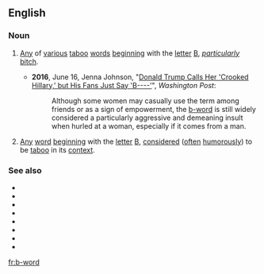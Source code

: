 ==English==

===Noun===
{{en-noun|head=[[b]]-[[word]]}}

# {{label|en|euphemistic}} [[any|Any]] of [[various]] [[taboo]] [[word]]s [[begin]]ning with the [[letter]] [[B]], ''[[particularly]]'' [[bitch]].
#* '''2016''', June 16, Jenna Johnson, "[https://www.washingtonpost.com/politics/donald-trump-calls-her-crooked-hillary-but-his-fans-just-say-b----/2016/06/15/b33e166c-330c-11e6-8ff7-7b6c1998b7a0_story.html Donald Trump Calls Her 'Crooked Hillary,' but His Fans Just Say 'B----']", ''Washington Post'':
#*: Although some women may casually use the term among friends or as a sign of empowerment, the [[b-word]] is still widely considered a particularly aggressive and demeaning insult when hurled at a woman, especially if it comes from a man.
# {{label|en|usually|_|jocular}} [[any|Any]] [[word]] [[begin]]ning with the [[letter]] [[B]], [[consider]]ed ([[often]] [[humorous]]ly) to be [[taboo]] in its [[context]].

===See also===
* {{l|en|a-word}}
* {{l|en|c-word}}
* {{l|en|d-word}}
* {{l|en|f-word}}
* {{l|en|h-word}}
* {{l|en|n-word}}
* {{l|en|p-word}}
* {{l|en|s-word}}
[[fr:b-word]]